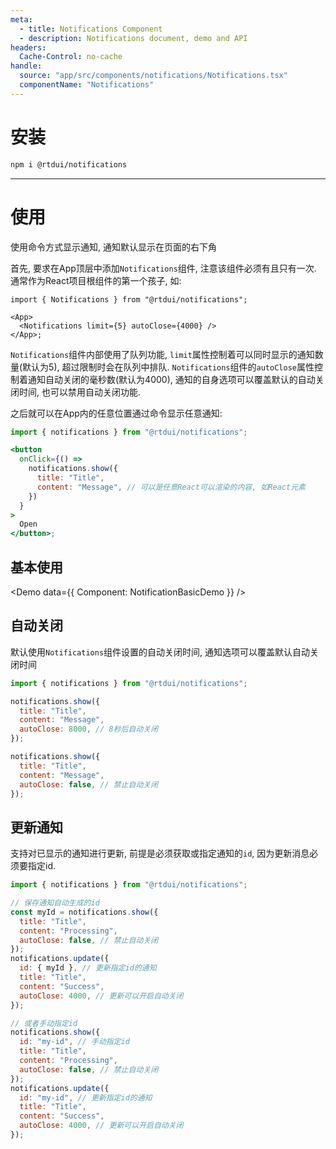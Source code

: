```yaml
---
meta:
  - title: Notifications Component
  - description: Notifications document, demo and API
headers:
  Cache-Control: no-cache
handle:
  source: "app/src/components/notifications/Notifications.tsx"
  componentName: "Notifications"
---
```



# 安装

```sh
npm i @rtdui/notifications
```

---

# 使用

使用命令方式显示通知, 通知默认显示在页面的右下角

首先, 要求在App顶层中添加`Notifications`组件, 注意该组件必须有且只有一次. 通常作为React项目根组件的第一个孩子, 如:

```tsx
import { Notifications } from "@rtdui/notifications";

<App>
  <Notifications limit={5} autoClose={4000} />
</App>;
```

`Notifications`组件内部使用了队列功能, `limit`属性控制着可以同时显示的通知数量(默认为5), 超过限制时会在队列中排队.
`Notifications`组件的`autoClose`属性控制着通知自动关闭的毫秒数(默认为4000), 通知的自身选项可以覆盖默认的自动关闭时间, 也可以禁用自动关闭功能.

之后就可以在App内的任意位置通过命令显示任意通知:

```jsx
import { notifications } from "@rtdui/notifications";

<button
  onClick={() =>
    notifications.show({
      title: "Title",
      content: "Message", // 可以是任意React可以渲染的内容, 如React元素
    })
  }
>
  Open
</button>;
```

## 基本使用

<Demo data={{ Component: NotificationBasicDemo }} />

## 自动关闭

默认使用`Notifications`组件设置的自动关闭时间, 通知选项可以覆盖默认自动关闭时间

```jsx
import { notifications } from "@rtdui/notifications";

notifications.show({
  title: "Title",
  content: "Message",
  autoClose: 8000, // 8秒后自动关闭
});

notifications.show({
  title: "Title",
  content: "Message",
  autoClose: false, // 禁止自动关闭
});
```

## 更新通知

支持对已显示的通知进行更新, 前提是必须获取或指定通知的`id`, 因为更新消息必须要指定id.

```jsx
import { notifications } from "@rtdui/notifications";

// 保存通知自动生成的id
const myId = notifications.show({
  title: "Title",
  content: "Processing",
  autoClose: false, // 禁止自动关闭
});
notifications.update({
  id: { myId }, // 更新指定id的通知
  title: "Title",
  content: "Success",
  autoClose: 4000, // 更新可以开启自动关闭
});

// 或者手动指定id
notifications.show({
  id: "my-id", // 手动指定id
  title: "Title",
  content: "Processing",
  autoClose: false, // 禁止自动关闭
});
notifications.update({
  id: "my-id", // 更新指定id的通知
  title: "Title",
  content: "Success",
  autoClose: 4000, // 更新可以开启自动关闭
});
```
